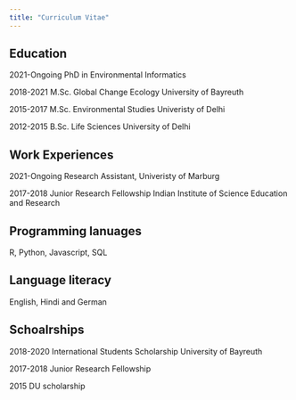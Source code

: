 ---
title: "Curriculum Vitae"
---

## Education

2021-Ongoing PhD in Environmental Informatics

2018-2021 M.Sc. Global Change Ecology
          University of Bayreuth

2015-2017 M.Sc. Environmental Studies
          Univeristy of Delhi

2012-2015 B.Sc. Life Sciences
          University of Delhi
          

## Work Experiences

2021-Ongoing Research Assistant, Univeristy of Marburg

2017-2018 Junior Research Fellowship
          Indian Institute of Science Education and Research


## Programming lanuages
R, Python, Javascript, SQL

## Language literacy

English, Hindi and German

## Schoalrships

2018-2020 International Students Scholarship
          University of Bayreuth
          
2017-2018 Junior Research Fellowship

2015      DU scholarship 
